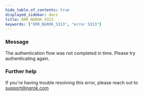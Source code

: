 ```yaml
---
hide_table_of_contents: true
displayed_sidebar: docs
title: ERR_NGROK_5313
keywords: ["ERR_NGROK_5313", "error 5313"]
---
```


### Message

The authentication flow was not completed in time. Please try authenticating again.

### Further help

If you're having trouble resolving this error, please reach out to [support@ngrok.com](mailto:support@ngrok.com?subject=Help%20with%20ERR_NGROK_5313)
